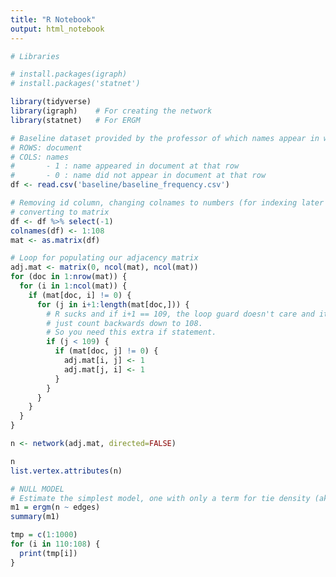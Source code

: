 ```yaml
---
title: "R Notebook"
output: html_notebook
---
```


```r
# Libraries

# install.packages(igraph)
# install.packages('statnet')

library(tidyverse)
library(igraph)    # For creating the network
library(statnet)   # For ERGM
```

```r
# Baseline dataset provided by the professor of which names appear in which document
# ROWS: document
# COLS: names
#       - 1 : name appeared in document at that row
#       - 0 : name did not appear in document at that row
df <- read.csv('baseline/baseline_frequency.csv')

# Removing id column, changing colnames to numbers (for indexing later on),
# converting to matrix
df <- df %>% select(-1) 
colnames(df) <- 1:108
mat <- as.matrix(df)

# Loop for populating our adjacency matrix
adj.mat <- matrix(0, ncol(mat), ncol(mat))
for (doc in 1:nrow(mat)) {
  for (i in 1:ncol(mat)) {
    if (mat[doc, i] != 0) {
      for (j in i+1:length(mat[doc,])) {
        # R sucks and if i+1 == 109, the loop guard doesn't care and it will 
        # just count backwards down to 108.
        # So you need this extra if statement.
        if (j < 109) {
          if (mat[doc, j] != 0) {
            adj.mat[i, j] <- 1
            adj.mat[j, i] <- 1
          }
        }
      }
    }
  }
}
```

```r
n <- network(adj.mat, directed=FALSE)

n
list.vertex.attributes(n)
```


```r
# NULL MODEL
# Estimate the simplest model, one with only a term for tie density (akin to an intercept term in a glm)
m1 = ergm(n ~ edges)
summary(m1)
```

```r
tmp = c(1:1000)
for (i in 110:108) {
  print(tmp[i])
}
```
